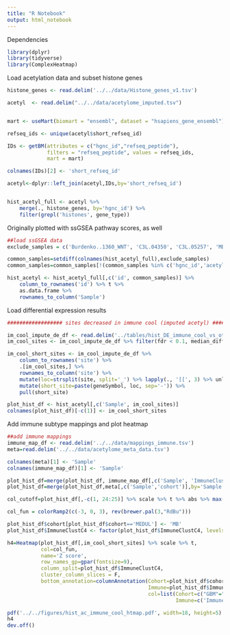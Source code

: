```yaml
---
title: "R Notebook"
output: html_notebook
---
```


Dependencies
```r
library(dplyr)
library(tidyverse)
library(ComplexHeatmap)
```

Load acetylation data and subset histone genes
```r
histone_genes <- read.delim('../../data/Histone_genes_v1.tsv')

acetyl  <- read.delim("../../data/acetylome_imputed.tsv")


mart <- useMart(biomart = "ensembl", dataset = "hsapiens_gene_ensembl")

refseq_ids <- unique(acetyl$short_refseq_id)

IDs <- getBM(attributes = c("hgnc_id","refseq_peptide"),
             filters = "refseq_peptide", values = refseq_ids,
             mart = mart)

colnames(IDs)[2] <- 'short_refseq_id'

acetyl<-dplyr::left_join(acetyl,IDs,by='short_refseq_id')


hist_acetyl_full <- acetyl %>%
    merge(., histone_genes, by='hgnc_id') %>%
    filter(grepl('histones', gene_type))

```


Originally plotted with ssGSEA pathway scores, as well
```r

##load ssGSEA data
exclude_samples = c('Burdenko..1360_WNT', 'C3L.04350', 'C3L.05257', 'MB018_GR3', 'MB037_SHH', 'MB282_GR4', 'X03BR011', 'X1M6_WNT', 'X5M15_WNT')

common_samples=setdiff(colnames(hist_acetyl_full),exclude_samples)
common_samples=common_samples[!(common_samples %in% c('hgnc_id','acetyl_sites','geneSymbol','id','accession_number','short_refseq_id','symbol','gene_type'))]

hist_acetyl <- hist_acetyl_full[,c('id', common_samples)] %>%
    column_to_rownames('id') %>% t %>%
    as.data.frame %>% 
    rownames_to_column('Sample')

```


Load differential expression results
```r
################## sites decreased in immune cool (imputed acetyl) #########################

im_cool_impute_de_df <- read.delim('../tables/hist_DE_immune_cool_vs_others_060322.tsv')
im_cool_sites <- im_cool_impute_de_df %>% filter(fdr < 0.1, median_diff < 0) %>% pull(site)

im_cool_short_sites <- im_cool_impute_de_df %>%
    column_to_rownames('site') %>%
    .[im_cool_sites,] %>%
    rownames_to_column('site') %>% 
    mutate(loc=strsplit(site, split='_') %>% lapply(., '[[', 3) %>% unlist) %>%
    mutate(short_site=paste(geneSymbol, loc, sep='-')) %>%
    pull(short_site)

plot_hist_df <- hist_acetyl[,c('Sample', im_cool_sites)]
colnames(plot_hist_df)[-c(1)] <- im_cool_short_sites
```

Add immune subtype mappings and plot heatmap
```r
##add immune mappings
immune_map_df <- read.delim('../../data/mappings_immune.tsv')
meta=read.delim('../../data/acetylome_meta_data.tsv')

colnames(meta)[1] <- 'Sample'
colnames(immune_map_df)[1] <- 'Sample'

plot_hist_df=merge(plot_hist_df, immune_map_df[,c('Sample', 'ImmuneClustC4')], by='Sample')
plot_hist_df=merge(plot_hist_df,meta[,c('Sample','cohort')],by='Sample')

col_cutoff=plot_hist_df[,-c(1, 24:25)] %>% scale %>% t %>% abs %>% max(., na.rm=T)

col_fun = colorRamp2(c(-3, 0, 3), rev(brewer.pal(3,"RdBu")))

plot_hist_df$cohort[plot_hist_df$cohort=='MEDUL'] <- 'MB'
plot_hist_df$ImmuneClustC4 <- factor(plot_hist_df$ImmuneClustC4, levels=c('ImmuneCold', 'ImmuneCool', 'ImmuneWarm', 'ImmuneHot'))

h4=Heatmap(plot_hist_df[,im_cool_short_sites] %>% scale %>% t,
           col=col_fun,
           name='Z score',
           row_names_gp=gpar(fontsize=9),
           column_split=plot_hist_df$ImmuneClustC4,
           cluster_column_slices = F,
           bottom_annotation=columnAnnotation(Cohort=plot_hist_df$cohort,
                                              Immune=plot_hist_df$ImmuneClustC4,
                                              col=list(Cohort=c("GBM"="#52b788", "MB"="#193e2e", "LSCC"="#91bdff", "LUAD"="#1a759f", "UCEC"="#5a189a", "BRCA"="#cd6090"),
                                                       Immune=c('ImmuneCool'='#73ABC9', 'ImmuneWarm'='#F6A43E', 'ImmuneCold'='#8A74C0', 'ImmuneHot'='#B94A47'))))

pdf('../../figures/hist_ac_immune_cool_htmap.pdf', width=18, height=5)
h4
dev.off()

```


